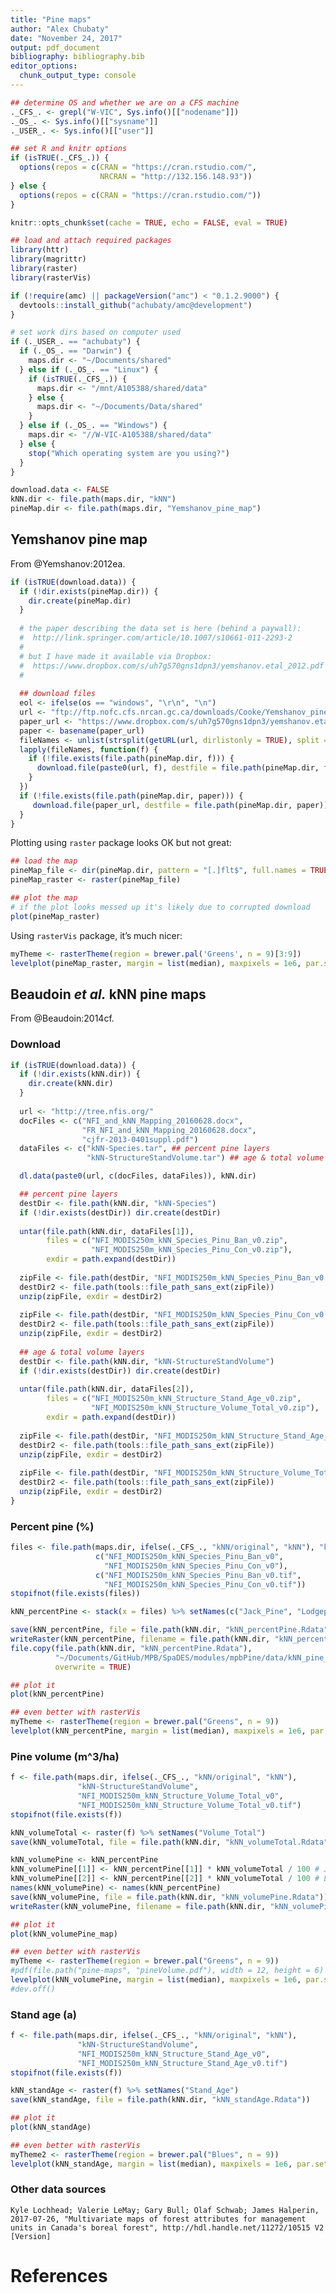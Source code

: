 ```yaml
---
title: "Pine maps"
author: "Alex Chubaty"
date: "November 24, 2017"
output: pdf_document
bibliography: bibliography.bib
editor_options: 
  chunk_output_type: console
---
```


```r
## determine OS and whether we are on a CFS machine
._CFS_. <- grepl("W-VIC", Sys.info()[["nodename"]])
._OS_. <- Sys.info()[["sysname"]]
._USER_. <- Sys.info()[["user"]]

## set R and knitr options
if (isTRUE(._CFS_.)) {
  options(repos = c(CRAN = "https://cran.rstudio.com/",
                    NRCRAN = "http://132.156.148.93"))
} else {
  options(repos = c(CRAN = "https://cran.rstudio.com/"))
}

knitr::opts_chunk$set(cache = TRUE, echo = FALSE, eval = TRUE)

## load and attach required packages
library(httr)
library(magrittr)
library(raster)
library(rasterVis)

if (!require(amc) || packageVersion("amc") < "0.1.2.9000") {
  devtools::install_github("achubaty/amc@development")
}

# set work dirs based on computer used
if (._USER_. == "achubaty") {
  if (._OS_. == "Darwin") {
    maps.dir <- "~/Documents/shared"
  } else if (._OS_. == "Linux") {
    if (isTRUE(._CFS_.)) {
      maps.dir <- "/mnt/A105388/shared/data"
    } else {
      maps.dir <- "~/Documents/Data/shared"
    }
  } else if (._OS_. == "Windows") {
    maps.dir <- "//W-VIC-A105388/shared/data"
  } else {
    stop("Which operating system are you using?")
  }
}

download.data <- FALSE
kNN.dir <- file.path(maps.dir, "kNN")
pineMap.dir <- file.path(maps.dir, "Yemshanov_pine_map")
```

## Yemshanov pine map

From @Yemshanov:2012ea.

```r
if (isTRUE(download.data)) {
  if (!dir.exists(pineMap.dir)) {
    dir.create(pineMap.dir)
  }
  
  # the paper describing the data set is here (behind a paywall):
  #  http://link.springer.com/article/10.1007/s10661-011-2293-2
  #
  # but I have made it available via Dropbox:
  #  https://www.dropbox.com/s/uh7g570gns1dpn3/yemshanov.etal_2012.pdf
  #
  
  ## download files
  eol <- ifelse(os == "windows", "\r\n", "\n")
  url <- "ftp://ftp.nofc.cfs.nrcan.gc.ca/downloads/Cooke/Yemshanov_pine_map/" ## temporary
  paper_url <- "https://www.dropbox.com/s/uh7g570gns1dpn3/yemshanov.etal_2012.pdf?dl=1"
  paper <- basename(paper_url)
  fileNames <- unlist(strsplit(getURL(url, dirlistonly = TRUE), split = eol))
  lapply(fileNames, function(f) {
    if (!file.exists(file.path(pineMap.dir, f))) {
      download.file(paste0(url, f), destfile = file.path(pineMap.dir, f))
    }
  })
  if (!file.exists(file.path(pineMap.dir, paper))) {
     download.file(paper_url, destfile = file.path(pineMap.dir, paper))
  }
}
```

Plotting using `raster` package looks OK but not great:

```r
## load the map
pineMap_file <- dir(pineMap.dir, pattern = "[.]flt$", full.names = TRUE)
pineMap_raster <- raster(pineMap_file)

## plot the map
# if the plot looks messed up it's likely due to corrupted download
plot(pineMap_raster)
```

Using `rasterVis` package, it's much nicer:

```r
myTheme <- rasterTheme(region = brewer.pal('Greens', n = 9)[3:9])
levelplot(pineMap_raster, margin = list(median), maxpixels = 1e6, par.settings = myTheme)
```

## Beaudoin *et al.* kNN pine maps

From @Beaudoin:2014cf.

### Download

```r
if (isTRUE(download.data)) {
  if (!dir.exists(kNN.dir)) {
    dir.create(kNN.dir)
  }
  
  url <- "http://tree.nfis.org/"
  docFiles <- c("NFI_and_kNN_Mapping_20160628.docx",
                "FR_NFI_and_kNN_Mapping_20160628.docx",
                "cjfr-2013-0401suppl.pdf")
  dataFiles <- c("kNN-Species.tar", ## percent pine layers
                 "kNN-StructureStandVolume.tar") ## age & total volume layers

  dl.data(paste0(url, c(docFiles, dataFiles)), kNN.dir)

  ## percent pine layers
  destDir <- file.path(kNN.dir, "kNN-Species")
  if (!dir.exists(destDir)) dir.create(destDir)
  
  untar(file.path(kNN.dir, dataFiles[1]),
        files = c("NFI_MODIS250m_kNN_Species_Pinu_Ban_v0.zip",
                  "NFI_MODIS250m_kNN_Species_Pinu_Con_v0.zip"),
        exdir = path.expand(destDir))
  
  zipFile <- file.path(destDir, "NFI_MODIS250m_kNN_Species_Pinu_Ban_v0.zip")
  destDir2 <- file.path(tools::file_path_sans_ext(zipFile))
  unzip(zipFile, exdir = destDir2)
  
  zipFile <- file.path(destDir, "NFI_MODIS250m_kNN_Species_Pinu_Con_v0.zip")
  destDir2 <- file.path(tools::file_path_sans_ext(zipFile))
  unzip(zipFile, exdir = destDir2)
  
  ## age & total volume layers
  destDir <- file.path(kNN.dir, "kNN-StructureStandVolume")
  if (!dir.exists(destDir)) dir.create(destDir)
  
  untar(file.path(kNN.dir, dataFiles[2]),
        files = c("NFI_MODIS250m_kNN_Structure_Stand_Age_v0.zip",
                  "NFI_MODIS250m_kNN_Structure_Volume_Total_v0.zip"),
        exdir = path.expand(destDir))
  
  zipFile <- file.path(destDir, "NFI_MODIS250m_kNN_Structure_Stand_Age_v0.zip")
  destDir2 <- file.path(tools::file_path_sans_ext(zipFile))
  unzip(zipFile, exdir = destDir2)
  
  zipFile <- file.path(destDir, "NFI_MODIS250m_kNN_Structure_Volume_Total_v0.zip")
  destDir2 <- file.path(tools::file_path_sans_ext(zipFile))
  unzip(zipFile, exdir = destDir2)
}
```

### Percent pine (%)

```r
files <- file.path(maps.dir, ifelse(._CFS_., "kNN/original", "kNN"), "kNN-Species",
                   c("NFI_MODIS250m_kNN_Species_Pinu_Ban_v0",
                     "NFI_MODIS250m_kNN_Species_Pinu_Con_v0"),
                   c("NFI_MODIS250m_kNN_Species_Pinu_Ban_v0.tif",
                     "NFI_MODIS250m_kNN_Species_Pinu_Con_v0.tif"))
stopifnot(file.exists(files))

kNN_percentPine <- stack(x = files) %>% setNames(c("Jack_Pine", "Lodgepole_Pine"))

save(kNN_percentPine, file = file.path(kNN.dir, "kNN_percentPine.Rdata"))
writeRaster(kNN_percentPine, filename = file.path(kNN.dir, "kNN_percentPine.tif"), overwrite = TRUE)
file.copy(file.path(kNN.dir, "kNN_percentPine.Rdata"),
          "~/Documents/GitHub/MPB/SpaDES/modules/mpbPine/data/kNN_pine_map.tif",
          overwrite = TRUE)
```

```r
## plot it
plot(kNN_percentPine)

## even better with rasterVis
myTheme <- rasterTheme(region = brewer.pal("Greens", n = 9))
levelplot(kNN_percentPine, margin = list(median), maxpixels = 1e6, par.settings = myTheme)
```

### Pine volume (m^3/ha)

```r
f <- file.path(maps.dir, ifelse(._CFS_., "kNN/original", "kNN"),
               "kNN-StructureStandVolume",
               "NFI_MODIS250m_kNN_Structure_Volume_Total_v0",
               "NFI_MODIS250m_kNN_Structure_Volume_Total_v0.tif")
stopifnot(file.exists(f))

kNN_volumeTotal <- raster(f) %>% setNames("Volume_Total")
save(kNN_volumeTotal, file = file.path(kNN.dir, "kNN_volumeTotal.Rdata"))

kNN_volumePine <- kNN_percentPine
kNN_volumePine[[1]] <- kNN_percentPine[[1]] * kNN_volumeTotal / 100 # Jack_Pine
kNN_volumePine[[2]] <- kNN_percentPine[[2]] * kNN_volumeTotal / 100 # Lodgepole_Pine
names(kNN_volumePine) <- names(kNN_percentPine)
save(kNN_volumePine, file = file.path(kNN.dir, "kNN_volumePine.Rdata"))
writeRaster(kNN_volumePine, filename = file.path(kNN.dir, "kNN_volumePine.tif"))
```

```r
## plot it
plot(kNN_volumePine_map)

## even better with rasterVis
myTheme <- rasterTheme(region = brewer.pal("Greens", n = 9))
#pdf(file.path("pine-maps", "pineVolume.pdf"), width = 12, height = 6)
levelplot(kNN_volumePine, margin = list(median), maxpixels = 1e6, par.settings = myTheme)
#dev.off()
```

### Stand age (a)

```r
f <- file.path(maps.dir, ifelse(._CFS_., "kNN/original", "kNN"),
               "kNN-StructureStandVolume",
               "NFI_MODIS250m_kNN_Structure_Stand_Age_v0",
               "NFI_MODIS250m_kNN_Structure_Stand_Age_v0.tif")
stopifnot(file.exists(f))

kNN_standAge <- raster(f) %>% setNames("Stand_Age")
save(kNN_standAge, file = file.path(kNN.dir, "kNN_standAge.Rdata"))
```

```r
## plot it
plot(kNN_standAge)

## even better with rasterVis
myTheme2 <- rasterTheme(region = brewer.pal("Blues", n = 9))
levelplot(kNN_standAge, margin = list(median), maxpixels = 1e6, par.settings = myTheme2)
```

### Other data sources

```
Kyle Lochhead; Valerie LeMay; Gary Bull; Olaf Schwab; James Halperin, 2017-07-26, "Multivariate maps of forest attributes for management units in Canada's boreal forest", http://hdl.handle.net/11272/10515 V2 [Version]
```

# References

<!-- automatically generated using bibliography.bib -->